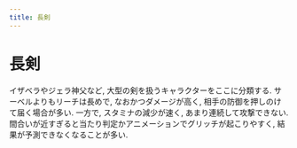 ```yaml
---
title: 長剣
---
```


# 長剣 {-}

イザベラやジェラ神父など, 大型の剣を扱うキャラクターをここに分類する. サーベルよりもリーチは長めで, なおかつダメージが高く, 相手の防御を押しのけて届く場合が多い. 一方で, スタミナの減少が速く, あまり連続して攻撃できない. 間合いが近すぎると当たり判定かアニメーションでグリッチが起こりやすく, 結果が予測できなくなることが多い.